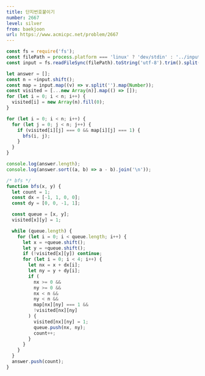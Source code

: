 ```yaml
---
title: 단지번호붙이기
number: 2667
level: silver
from: baekjoon
url: https://www.acmicpc.net/problem/2667
---
```


```js
const fs = require('fs');
const filePath = process.platform === 'linux' ? 'dev/stdin' : '../input.txt';
const input = fs.readFileSync(filePath).toString('utf-8').trim().split('\n');

let answer = [];
const n = +input.shift();
const map = input.map((v) => v.split('').map(Number));
const visited = [...new Array(n)].map(() => []);
for (let i = 0; i < n; i++) {
  visited[i] = new Array(n).fill(0);
}

for (let i = 0; i < n; i++) {
  for (let j = 0; j < n; j++) {
    if (visited[i][j] === 0 && map[i][j] === 1) {
      bfs(i, j);
    }
  }
}

console.log(answer.length);
console.log(answer.sort((a, b) => a - b).join('\n'));

/* bfs */
function bfs(x, y) {
  let count = 1;
  const dx = [-1, 1, 0, 0];
  const dy = [0, 0, -1, 1];

  const queue = [x, y];
  visited[x][y] = 1;

  while (queue.length) {
    for (let i = 0; i < queue.length; i++) {
      let x = +queue.shift();
      let y = +queue.shift();
      if (!visited[x][y]) continue;
      for (let i = 0; i < 4; i++) {
        let nx = x + dx[i];
        let ny = y + dy[i];
        if (
          nx >= 0 &&
          ny >= 0 &&
          nx < n &&
          ny < n &&
          map[nx][ny] === 1 &&
          !visited[nx][ny]
        ) {
          visited[nx][ny] = 1;
          queue.push(nx, ny);
          count++;
        }
      }
    }
  }
  answer.push(count);
}
```
